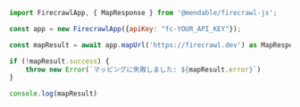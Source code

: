 ```js Node
import FirecrawlApp, { MapResponse } from '@mendable/firecrawl-js';

const app = new FirecrawlApp({apiKey: "fc-YOUR_API_KEY"});

const mapResult = await app.mapUrl('https://firecrawl.dev') as MapResponse;

if (!mapResult.success) {
    throw new Error(`マッピングに失敗しました: ${mapResult.error}`)
}

console.log(mapResult)
```
